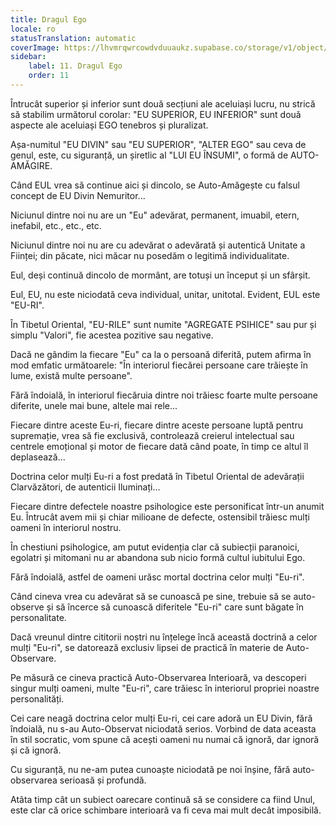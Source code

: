 ```yaml
---
title: Dragul Ego
locale: ro
statusTranslation: automatic
coverImage: https://lhvmrqwrcowdvduuaukz.supabase.co/storage/v1/object/public/strapi-uploads/small_cover-tratado-de-psicologia-revolucionaria.webp-5e15e1cec4e0ebebcde5d7fc7565d8fd.webp
sidebar:
    label: 11. Dragul Ego
    order: 11
---
```

Întrucât superior și inferior sunt două secțiuni ale aceluiași lucru, nu strică să stabilim următorul corolar: "EU SUPERIOR, EU INFERIOR" sunt două aspecte ale aceluiași EGO tenebros și pluralizat.

Așa-numitul "EU DIVIN" sau "EU SUPERIOR", "ALTER EGO" sau ceva de genul, este, cu siguranță, un șiretlic al "LUI EU ÎNSUMI", o formă de AUTO-AMĂGIRE.

Când EUL vrea să continue aici și dincolo, se Auto-Amăgește cu falsul concept de EU Divin Nemuritor...

Niciunul dintre noi nu are un "Eu" adevărat, permanent, imuabil, etern, inefabil, etc., etc., etc.

Niciunul dintre noi nu are cu adevărat o adevărată și autentică Unitate a Ființei; din păcate, nici măcar nu posedăm o legitimă individualitate.

Eul, deși continuă dincolo de mormânt, are totuși un început și un sfârșit.

Eul, EU, nu este niciodată ceva individual, unitar, unitotal. Evident, EUL este "EU-RI".

În Tibetul Oriental, "EU-RILE" sunt numite "AGREGATE PSIHICE" sau pur și simplu "Valori", fie acestea pozitive sau negative.

Dacă ne gândim la fiecare "Eu" ca la o persoană diferită, putem afirma în mod emfatic următoarele: "În interiorul fiecărei persoane care trăiește în lume, există multe persoane".

Fără îndoială, în interiorul fiecăruia dintre noi trăiesc foarte multe persoane diferite, unele mai bune, altele mai rele...

Fiecare dintre aceste Eu-ri, fiecare dintre aceste persoane luptă pentru supremație, vrea să fie exclusivă, controlează creierul intelectual sau centrele emoțional și motor de fiecare dată când poate, în timp ce altul îl deplasează...

Doctrina celor mulți Eu-ri a fost predată în Tibetul Oriental de adevărații Clarvăzători, de autenticii Iluminați...

Fiecare dintre defectele noastre psihologice este personificat într-un anumit Eu. Întrucât avem mii și chiar milioane de defecte, ostensibil trăiesc mulți oameni în interiorul nostru.

În chestiuni psihologice, am putut evidenția clar că subiecții paranoici, egolatri și mitomani nu ar abandona sub nicio formă cultul iubitului Ego.

Fără îndoială, astfel de oameni urăsc mortal doctrina celor mulți "Eu-ri".

Când cineva vrea cu adevărat să se cunoască pe sine, trebuie să se auto-observe și să încerce să cunoască diferitele "Eu-ri" care sunt băgate în personalitate.

Dacă vreunul dintre cititorii noștri nu înțelege încă această doctrină a celor mulți "Eu-ri", se datorează exclusiv lipsei de practică în materie de Auto-Observare.

Pe măsură ce cineva practică Auto-Observarea Interioară, va descoperi singur mulți oameni, multe "Eu-ri", care trăiesc în interiorul propriei noastre personalități.

Cei care neagă doctrina celor mulți Eu-ri, cei care adoră un EU Divin, fără îndoială, nu s-au Auto-Observat niciodată serios. Vorbind de data aceasta în stil socratic, vom spune că acești oameni nu numai că ignoră, dar ignoră și că ignoră.

Cu siguranță, nu ne-am putea cunoaște niciodată pe noi înșine, fără auto-observarea serioasă și profundă.

Atâta timp cât un subiect oarecare continuă să se considere ca fiind Unul, este clar că orice schimbare interioară va fi ceva mai mult decât imposibilă.

